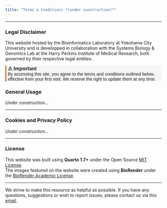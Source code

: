 ```yaml
---
title: "Terms & Conditions *(under construction)*"
---
```


----

### Legal Disclaimer

This website hosted by the Bioinformatics Laboratory at Yokohama City University and is developped in collaboration with the Systems Biology & Genomics Lab at the Harry Perkins Institute of Medical Research, both governed by their respective legal entities. 

<div style="border-left: 4px solid #C28840; background-color: #F5F5F5; padding: 0px 0.3em; margin: 1em 0; font-family: Arial, sans-serif; font-size: 100%;">
  <span class="half-break"></span>
  <strong style="font-size: 115%;">&#9888; Important</strong><br>
  By accessing this site, you agree to the terms and conditions outlined below, effective from your first visit. We reserve the right to update them at any time.
  <span class="half-break"></span>
</div>

### General Usage

*Under construction...*

----

### Cookies and Privacy Policy

*Under construction...*

----

### License

This website was built using **Quarto 1.7+** under the 
Open Source <a href='https://opensource.org/license/mit' target='_blank'>MIT License</a>.  
The images featured on the website were created using **BioRender** under the <a href='https://www.biorender.com/academic-license' target='_blank'>BioRender Academic License</a>.

----

We strive to make this resource as helpful as possible. If you have any questions, suggestions or wish to report issues, please contact us via this [email](mailto:bioinfo@yokohama-cu.ac.jp; alistair.forrest@gmail.com).
